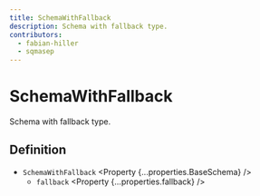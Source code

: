 ```yaml
---
title: SchemaWithFallback
description: Schema with fallback type.
contributors:
  - fabian-hiller
  - sqmasep
---
```



# SchemaWithFallback

Schema with fallback type.

## Definition

- `SchemaWithFallback` <Property {...properties.BaseSchema} />
  - `fallback` <Property {...properties.fallback} />
